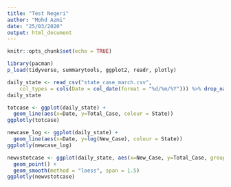 ```yaml
---
title: "Test Negeri"
author: "Mohd Azmi"
date: "25/03/2020"
output: html_document
---
```


```r
knitr::opts_chunk$set(echo = TRUE)
```

```r
library(pacman)
p_load(tidyverse, summarytools, ggplot2, readr, plotly)
```

```r
daily_state <- read_csv("state_case_march.csv", 
    col_types = cols(Date = col_date(format = "%d/%m/%Y"))) %>% drop_na()
daily_state
```


```r
totcase <- ggplot(daily_state) +
  geom_line(aes(x=Date, y=Total_Case, colour = State))
ggplotly(totcase)

newcase_log <- ggplot(daily_state) +
  geom_line(aes(x=Date, y=log(New_Case), colour = State))
ggplotly(newcase_log)
```

```r
newvstotcase <- ggplot(daily_state, aes(x=New_Case, y=Total_Case, group = State, colour = State)) +
  geom_point() +
  geom_smooth(method = "loess", span = 1.5)
ggplotly(newvstotcase)
```


